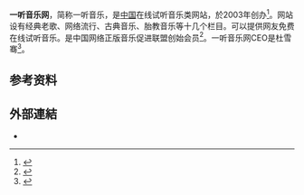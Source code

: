 {{Infobox website
| name             = 一听音乐网
| native_name      = 1ting
| native_name_lang = en
| url              = {{URL|http://www.1ting.com/}}
| alexa            = 第13515位<ref>{{cite web |url=http://www.alexa.com/siteinfo/1ting.com |title=1ting.com Site Info |publisher=[[Alexa_Internet|Alexa]] |accessdate=2016-11-15 |language=en |archive-date=2019-07-25 |archive-url=https://web.archive.org/web/20190725013217/https://www.alexa.com/siteinfo/1ting.com |dead-url=no }}</ref>
| commercial       = 是
| type             = 在线音乐试听
| language         = [[简体中文|简体中文]]
| launch_date      = {{Start date and age|2003}}
| current_status   = 已停止服务 2017年
}}
'''一听音乐网'''，简称一听音乐，是[[中国|中国]]在线试听音乐类网站，於2003年创办<ref>{{cite news|title=一听音乐网: imo助力创新 灵感源于沟通|url=http://www.donews.com/net/201203/1111170.shtm|accessdate=2016-11-15|publisher=DoNews|date=2012-03-02|archive-date=2016-11-16|archive-url=https://web.archive.org/web/20161116101407/http://www.donews.com/net/201203/1111170.shtm|dead-url=no}}</ref>。网站设有经典老歌、网络流行、古典音乐、胎教音乐等十几个栏目。可以提供网友免费在线试听音乐。是中国网络正版音乐促进联盟创始会员<ref>{{cite news|title=中国网络正版音乐促进联盟成立 发布《反盗版宣言》|url=http://news.sina.com.cn/o/2015-01-30/145431463152.shtml|accessdate=2016-11-15|publisher=新浪新闻|date=2015-01-30|archive-date=2016-11-16|archive-url=https://web.archive.org/web/20161116102742/http://news.sina.com.cn/o/2015-01-30/145431463152.shtml|dead-url=no}}</ref>。一听音乐网CEO是杜雪骞<ref>{{cite news|title=一听音乐网携SD卡打造音乐强势传媒|url=http://tech.sina.com.cn/i/2007-03-28/11471437142.shtml|accessdate=2016-11-19|publisher=新浪科技|date=2007-03-28|archive-date=2016-11-19|archive-url=https://web.archive.org/web/20161119183646/http://tech.sina.com.cn/i/2007-03-28/11471437142.shtml|dead-url=no}}</ref>。

== 参考资料 ==
{{注脚|2}}

== 外部連結 ==
*{{Official|http://www.1ting.com/}}
